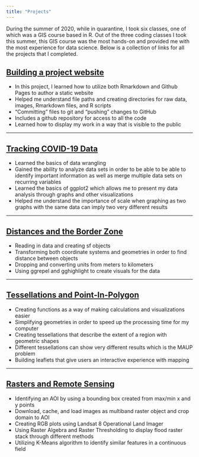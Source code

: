 ```yaml
---
title: "Projects"
---
```


During the summer of 2020, while in quarantine, I took six classes, one of which was a GIS course based in R. Out of the three coding classes I took this summer, this GIS course was the most hands-on and provided me with the most experience for data science.  Below is a collection of links for all the projects that I completed.

## [Building  a project website](https://github.com/TylerChia/TylerChia.git)

- In this project, I learned how to utilize both Rmarkdown and Github Pages to author a static website
- Helped me understand file paths and creating directories for raw data, images, Rmarkdown files, and R scripts
- "Committing" files to git and "pushing" changes to GitHub
- Includes a github repository for access to all the code
- Learned how to display my work in a way that is visible to the public

*****

## [Tracking COVID-19 Data](https://tylerchia.github.io/geog-176A-labs/lab-02.html)

- Learned the basics of data wrangling
- Gained the ability to analyze data sets in order to be able to be able to identify important information as well as merge multiple data sets on recurring variables
- Learned the basics of ggplot2 which allows me to present my data analysis through graphs and other visualizations
- Helped me understand the importance of scale when graphing as two graphs with the same data can imply two very different results

*****

## [Distances and the Border Zone](https://tylerchia.github.io/geog-176A-labs/lab-03.html)

- Reading in data and creating sf objects
- Transforming both coordinate systems and geometries in order to find distance between objects
- Dropping and converting units from meters to kilometers
- Using ggrepel and gghighlight to create visuals for the data

*****

## [Tessellations and Point-In-Polygon](https://tylerchia.github.io/geog-176A-labs/lab-04.html)

- Creating functions as a way of making calculations and visualizations easier
- Simplifying geometries in order to speed up the processing time for my computer
- Creating tessellations that describe the extent of a region with geometric shapes
- Different tessellations can show very different results which is the MAUP problem
- Building leaflets that give users an interactive experience with mapping

*****

## [Rasters and Remote Sensing](https://tylerchia.github.io/geog-176A-labs/lab-05.html)

- Identifying an AOI by using a bounding box created from max/min x and y points
- Download, cache, and load images as multiband raster object and crop domain to AOI
- Creating RGB plots using Landsat 8 Operational Land Imager
- Using Raster Algebra and Raster Thresholding to display flood raster stack through different methods
- Utilizing K-Means algorithm to identify similar features in a continuous field

